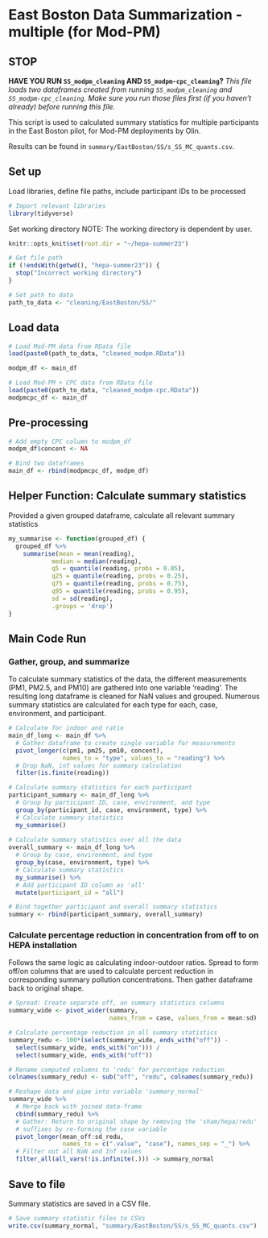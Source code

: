 # East Boston Data Summarization - multiple (for Mod-PM)

## STOP

**HAVE YOU RUN `SS_modpm_cleaning` AND `SS_modpm-cpc_cleaning`?**
*This file loads two dataframes created from running `SS_modpm_cleaning` and `SS_modpm-cpc_cleaning`. Make sure you run those files first (if you haven't already) before running this file.*

This script is used to calculated summary statistics for multiple participants in the East Boston pilot, for Mod-PM deployments by Olin.

Results can be found in `summary/EastBoston/SS/s_SS_MC_quants.csv`.

## Set up
Load libraries, define file paths, include participant IDs to be processed
```r
# Import relevant libraries
library(tidyverse)
```

Set working directory
NOTE: The working directory is dependent by user. 
```r
knitr::opts_knit$set(root.dir = "~/hepa-summer23")
```

```r
# Get file path
if (!endsWith(getwd(), "hepa-summer23")) {
  stop("Incorrect working directory")
}
```

```r
# Set path to data
path_to_data <- "cleaning/EastBoston/SS/"
```

## Load data
```r
# Load Mod-PM data from RData file
load(paste0(path_to_data, "cleaned_modpm.RData"))

modpm_df <- main_df

# Load Mod-PM + CPC data from RData file
load(paste0(path_to_data, "cleaned_modpm-cpc.RData"))
modpmcpc_df <- main_df
```

## Pre-processing
```r
# Add empty CPC column to modpm_df
modpm_df$concent <- NA

# Bind two dataframes
main_df <- rbind(modpmcpc_df, modpm_df)
```


## Helper Function: Calculate summary statistics
Provided a given grouped dataframe, calculate all relevant summary statistics
```r
my_summarise <- function(grouped_df) {
  grouped_df %>%
    summarise(mean = mean(reading),
            median = median(reading), 
            q5 = quantile(reading, probs = 0.05), 
            q25 = quantile(reading, probs = 0.25),
            q75 = quantile(reading, probs = 0.75),
            q95 = quantile(reading, probs = 0.95),
            sd = sd(reading),
            .groups = 'drop')
}
```


## Main Code Run
### Gather, group, and summarize
To calculate summary statistics of the data, the different measurements (PM1,  PM2.5, and PM10) are gathered into one variable 'reading'. The resulting long dataframe is cleaned for NaN values and grouped. Numerous summary statistics are calculated for each type for each, case, environment, and participant.

```r
# Calculate for indoor and ratio
main_df_long <- main_df %>%
  # Gather dataframe to create single variable for measurements
  pivot_longer(c(pm1, pm25, pm10, concent), 
               names_to = "type", values_to = "reading") %>%
  # Drop NaN, inf values for summary calculation
  filter(is.finite(reading))

# Calculate summary statistics for each participant
participant_summary <- main_df_long %>%
  # Group by participant ID, case, environment, and type
  group_by(participant_id, case, environment, type) %>%
  # Calculate summary statistics
  my_summarise()
  
# Calculate summary statistics over all the data
overall_summary <- main_df_long %>%
  # Group by case, environment, and type
  group_by(case, environment, type) %>%
  # Calculate summary statistics
  my_summarise() %>%
  # Add participant ID column as 'all'
  mutate(participant_id = "all")
```

```r
# Bind together participant and overall summary statistics
summary <- rbind(participant_summary, overall_summary)
```


### Calculate percentage reduction in concentration from off to on HEPA installation
Follows the same logic as calculating indoor-outdoor ratios. Spread to form 
off/on columns that are used to calculate percent reduction in corresponding
summary pollution concentrations. Then gather dataframe back to original shape.
```r
# Spread: Create separate off, on summary statistics columns
summary_wide <- pivot_wider(summary, 
                            names_from = case, values_from = mean:sd)

# Calculate percentage reduction in all summary statistics
summary_redu <- 100*(select(summary_wide, ends_with("off")) - 
  select(summary_wide, ends_with("on"))) / 
  select(summary_wide, ends_with("off"))

# Rename computed columns to 'redu' for percentage reduction
colnames(summary_redu) <- sub("off", "redu", colnames(summary_redu))

# Reshape data and pipe into variable 'summary_normal'
summary_wide %>%
  # Merge back with joined data-frame
  cbind(summary_redu) %>%
  # Gather: Return to original shape by removing the 'sham/hepa/redu'
  # suffixes by re-forming the case variable
  pivot_longer(mean_off:sd_redu, 
               names_to = c(".value", "case"), names_sep = "_") %>%
  # Filter out all NaN and Inf values
  filter_all(all_vars(!is.infinite(.))) -> summary_normal
```

## Save to file
Summary statistics are saved in a CSV file.
```r
# Save summary statistic files to CSVs
write.csv(summary_normal, "summary/EastBoston/SS/s_SS_MC_quants.csv")
```